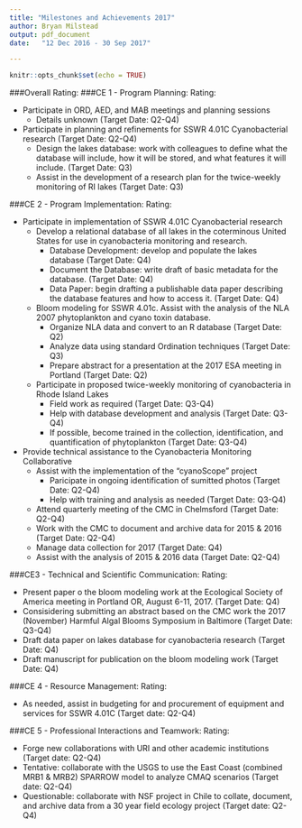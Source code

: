 ```yaml
---
title: "Milestones and Achievements 2017"
author:	Bryan Milstead
output: pdf_document
date:	"12 Dec 2016 - 30 Sep 2017"

---
```


```r
knitr::opts_chunk$set(echo = TRUE)
```

###Overall Rating: 
###CE 1 - Program Planning:
Rating: 

* Participate in ORD, AED, and MAB meetings and planning sessions
    - Details unknown (Target Date: Q2-Q4) 
* Participate in planning and refinements for SSWR 4.01C Cyanobacterial research (Target Date: Q2-Q4)
    - Design the lakes database: work with colleagues to define what the database will include, how it will be stored, and what features it will include. (Target Date: Q3)
    - Assist in the development of a research plan for the twice-weekly monitoring of RI lakes (Target Date: Q3)

###CE 2 - Program Implementation: 
Rating: 

* Participate in implementation of SSWR 4.01C Cyanobacterial research 
    - Develop a relational database of all lakes in the coterminous United States for use in cyanobacteria monitoring and research.  
        - Database Development:  develop and populate the lakes database (Target Date: Q4)
        - Document the Database:  write draft of basic metadata for the database. (Target Date: Q4)
        - Data Paper: begin drafting a publishable data paper describing the database features and how to access it. (Target Date: Q4)
    - Bloom modeling for SSWR 4.01c.  Assist with the analysis of the NLA 2007 phytoplankton and cyano toxin database. 
        - Organize NLA data and convert to an R database (Target Date: Q2)
        - Analyze data using standard Ordination techniques (Target Date: Q3)
        - Prepare abstract for a presentation at the 2017 ESA meeting in Portland (Target Date: Q2)
        
    - Participate in proposed twice-weekly monitoring of cyanobacteria in Rhode Island Lakes
        - Field work as required (Target Date: Q3-Q4) 
        - Help with database development and analysis (Target Date: Q3-Q4) 
        - If possible, become trained in the collection, identification, and quantification of phytoplankton (Target Date: Q3-Q4)
* Provide technical assistance to the Cyanobacteria Monitoring Collaborative
    - Assist with the implementation of the "cyanoScope" project
        - Paricipate in ongoing identification of sumitted photos (Target Date: Q2-Q4) 
        - Help with training and analysis as needed (Target Date: Q3-Q4)
    - Attend quarterly meeting of the CMC in Chelmsford (Target Date: Q2-Q4) 
    - Work with the CMC to document and archive data for 2015 & 2016 (Target Date: Q2-Q4) 
    - Manage data collection for 2017 (Target Date: Q4) 
    - Assist with the analysis of 2015 & 2016 data (Target Date: Q2-Q4) 
    

###CE3 - Technical and Scientific Communication: 
Rating: 

* Present paper o the bloom modeling work at the Ecological Society of America meeting in Portland OR, August 6-11, 2017.  (Target Date: Q4)
* Consisidering submitting an abstract based on the CMC work the 2017 (November) Harmful Algal Blooms Symposium in Baltimore (Target Date: Q3-Q4) 
* Draft data paper on lakes database for cyanobacteria research (Target Date: Q4)
* Draft manuscript for publication on the bloom modeling work (Target Date: Q4)

###CE 4 - Resource Management:
Rating: 

* As needed, assist in budgeting for and procurement of equipment and services for SSWR 4.01C (Target date: Q2-Q4) 

###CE 5 - Professional Interactions and Teamwork:
Rating: 

* Forge new collaborations with URI and other academic institutions (Target date: Q2-Q4) 
* Tentative: collaborate with the USGS to use the East Coast (combined MRB1 & MRB2) SPARROW model to analyze CMAQ scenarios (Target date: Q2-Q4)
* Questionable: collaborate with NSF project in Chile to collate, document, and archive data from a 30 year field ecology project (Target date: Q2-Q4)


